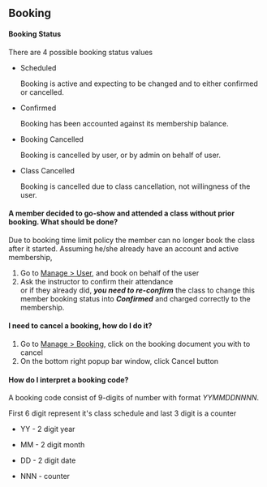 ## Booking

#### Booking Status

There are 4 possible booking status values

- Scheduled

  Booking is active and expecting to be changed and to either confirmed or cancelled.

- Confirmed

  Booking has been accounted against its membership balance.

- Booking Cancelled

  Booking is cancelled by user, or by admin on behalf of user.

- Class Cancelled

  Booking is cancelled due to class cancellation, not willingness of the user.

#### A member decided to go-show and attended a class without prior booking. What should be done?

Due to booking time limit policy the member can no longer book the class after it started.
Assuming he/she already have an account and active membership,

1.  Go to [Manage > User][1], and book on behalf of the user
2.  Ask the instructor to confirm their attendance <br/>
    or if they already did, **_you need to re-confirm_** the class to change this member booking status
    into **_Confirmed_** and charged correctly to the membership.

#### I need to cancel a booking, how do I do it?

1. Go to [Manage > Booking][2], click on the booking document you with to cancel
2. On the bottom right popup bar window, click Cancel button

[1]: /manage/user
[2]: /manage/booking

#### How do I interpret a booking code?

A booking code consist of 9-digits of number with format _YYMMDDNNNN_.

First 6 digit represent it's class schedule and last 3 digit is a counter

- YY - 2 digit year

- MM - 2 digit month

- DD - 2 digit date

- NNN - counter


